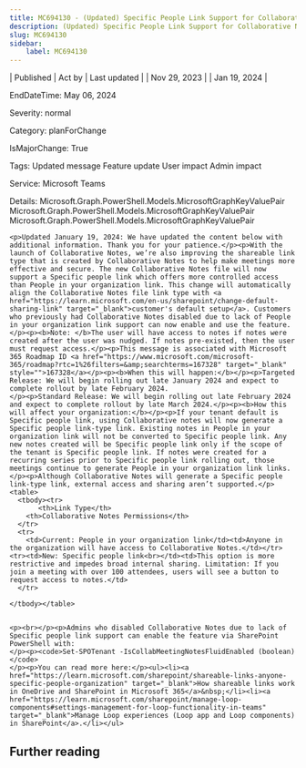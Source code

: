 ```yaml
---
title: MC694130 - (Updated) Specific People Link Support for Collaborative Notes
description: (Updated) Specific People Link Support for Collaborative Notes
slug: MC694130
sidebar:
    label: MC694130
---
```



| Published | Act by | Last updated |
| Nov 29, 2023 |  | Jan 19, 2024 |

EndDateTime: May 06, 2024

Severity: normal

Category: planForChange

IsMajorChange: True

Tags: Updated message Feature update User impact Admin impact

Service: Microsoft Teams

Details: Microsoft.Graph.PowerShell.Models.MicrosoftGraphKeyValuePair Microsoft.Graph.PowerShell.Models.MicrosoftGraphKeyValuePair Microsoft.Graph.PowerShell.Models.MicrosoftGraphKeyValuePair

```
<p>Updated January 19, 2024: We have updated the content below with additional information. Thank you for your patience.</p><p>With the launch of Collaborative Notes, we’re also improving the shareable link type that is created by Collaborative Notes to help make meetings more effective and secure. The new Collaborative Notes file will now support a Specific people link which offers more controlled access than People in your organization link. This change will automatically align the Collaborative Notes file link type with <a href="https://learn.microsoft.com/en-us/sharepoint/change-default-sharing-link" target="_blank">customer's default setup</a>. Customers who previously had Collaborative Notes disabled due to lack of People in your organization link support can now enable and use the feature.</p><p><b>Note: </b>The user will have access to notes if notes were created after the user was nudged. If notes pre-existed, then the user must request access.</p><p>This message is associated with Microsoft 365 Roadmap ID <a href="https://www.microsoft.com/microsoft-365/roadmap?rtc=1%26filters=&amp;searchterms=167328" target="_blank" style="">167328</a></p><p><b>When this will happen:</b></p><p>Targeted Release: We will begin rolling out late January 2024 and expect to complete rollout by late February 2024.
</p><p>Standard Release: We will begin rolling out late February 2024 and expect to complete rollout by late March 2024.</p><p><b>How this will affect your organization:</b></p><p>If your tenant default is Specific people link, using Collaborative notes will now generate a Specific people link-type link. Existing notes in People in your organization link will not be converted to Specific people link. Any new notes created will be Specific people link only if the scope of the tenant is Specific people link. If notes were created for a recurring series prior to Specific people link rolling out, those meetings continue to generate People in your organization link links.</p><p>Although Collaborative Notes will generate a Specific people link-type link, external access and sharing aren’t supported.</p><table>
  <tbody><tr>
       <th>Link Type</th>
    <th>Collaborative Notes Permissions</th>
  </tr>
  <tr>
    <td>Current: People in your organization link</td><td>Anyone in the organization will have access to Collaborative Notes.</td></tr><tr><td>New: Specific people link<br></td><td>This option is more restrictive and impedes broad internal sharing. Limitation: If you join a meeting with over 100 attendees, users will see a button to request access to notes.</td>
  </tr>

</tbody></table>


<p><br></p><p>Admins who disabled Collaborative Notes due to lack of Specific people link support can enable the feature via SharePoint PowerShell with:  
</p><p><code>Set-SPOTenant -IsCollabMeetingNotesFluidEnabled (boolean)</code>
</p><p>You can read more here:</p><ul><li><a href="https://learn.microsoft.com/sharepoint/shareable-links-anyone-specific-people-organization" target="_blank">How shareable links work in OneDrive and SharePoint in Microsoft 365</a>&nbsp;</li><li><a href="https://learn.microsoft.com/sharepoint/manage-loop-components#settings-management-for-loop-functionality-in-teams" target="_blank">Manage Loop experiences (Loop app and Loop components) in SharePoint</a>.</li></ul>
```

## Further reading
